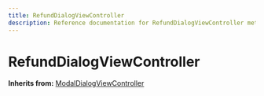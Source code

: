```yaml
---
title: RefundDialogViewController
description: Reference documentation for RefundDialogViewController meta class
---
```



# RefundDialogViewController

**Inherits from:** [ModalDialogViewController](/classes/modaldialogviewcontroller)

<ClassDetails file="/db/classes/RefundDialogViewController.d08611d39e6e.json" />
